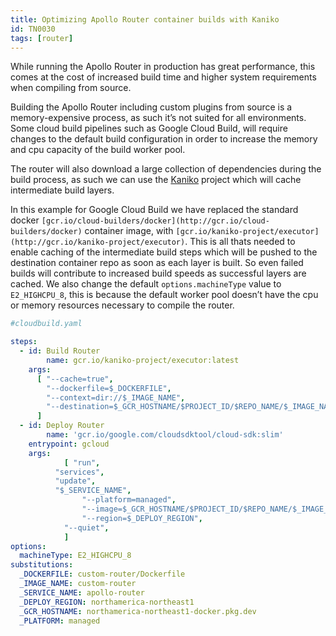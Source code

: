 ```yaml
---
title: Optimizing Apollo Router container builds with Kaniko
id: TN0030
tags: [router]
---
```


While running the Apollo Router in production has great performance, this comes at the cost of increased build time and higher system requirements when compiling from source.

Building the Apollo Router including custom plugins from source is a memory-expensive process, as such it’s not suited for all environments.
Some cloud build pipelines such as Google Cloud Build, will require changes to the default build configuration in order to increase the memory and cpu capacity of the build worker pool.

The router will also download a large collection of dependencies during the build process, as such we can use the [Kaniko](https://github.com/GoogleContainerTools/kaniko) project which will cache intermediate build layers.

In this example for Google Cloud Build we have replaced the standard docker `[gcr.io/cloud-builders/docker](http://gcr.io/cloud-builders/docker)` container image, with `[gcr.io/kaniko-project/executor](http://gcr.io/kaniko-project/executor)`.
This is all thats needed to enable caching of the intermediate build steps which will be pushed to the destination container repo as soon as each layer is built.
So even failed builds will contribute to increased build speeds as successful layers are cached. We also change the default `options.machineType` value to `E2_HIGHCPU_8`, this is because the default worker pool doesn’t have the cpu or memory resources necessary to compile the router.

```yaml
#cloudbuild.yaml

steps:
  - id: Build Router
		name: gcr.io/kaniko-project/executor:latest
    args:
      [ "--cache=true",
        "--dockerfile=$_DOCKERFILE",
        "--context=dir://$_IMAGE_NAME",
        "--destination=$_GCR_HOSTNAME/$PROJECT_ID/$REPO_NAME/$_IMAGE_NAME:$COMMIT_SHA",
      ]
  - id: Deploy Router
		name: 'gcr.io/google.com/cloudsdktool/cloud-sdk:slim'
    entrypoint: gcloud
    args:
			[ "run",
	      "services",
	      "update",
	      "$_SERVICE_NAME",
				"--platform=managed",
				"--image=$_GCR_HOSTNAME/$PROJECT_ID/$REPO_NAME/$_IMAGE_NAME:$COMMIT_SHA",
				"--region=$_DEPLOY_REGION",
		    "--quiet",
			]
options:
  machineType: E2_HIGHCPU_8
substitutions:
  _DOCKERFILE: custom-router/Dockerfile
  _IMAGE_NAME: custom-router
  _SERVICE_NAME: apollo-router
  _DEPLOY_REGION: northamerica-northeast1
  _GCR_HOSTNAME: northamerica-northeast1-docker.pkg.dev
  _PLATFORM: managed
```